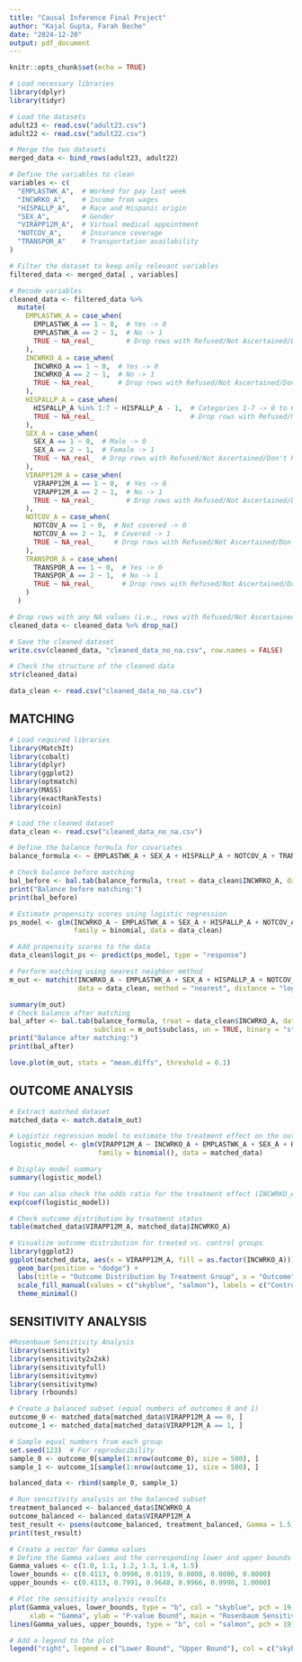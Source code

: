 ```yaml
---
title: "Causal Inference Final Project"
author: "Kajal Gupta, Farah Beche"
date: "2024-12-20"
output: pdf_document
---
```


```r
knitr::opts_chunk$set(echo = TRUE)
```

```r
# Load necessary libraries
library(dplyr)
library(tidyr)

# Load the datasets
adult23 <- read.csv("adult23.csv")
adult22 <- read.csv("adult22.csv")

# Merge the two datasets
merged_data <- bind_rows(adult23, adult22)

# Define the variables to clean
variables <- c(
  "EMPLASTWK_A",  # Worked for pay last week
  "INCWRKO_A",    # Income from wages
  "HISPALLP_A",   # Race and Hispanic origin
  "SEX_A",        # Gender
  "VIRAPP12M_A",  # Virtual medical appointment
  "NOTCOV_A",     # Insurance coverage
  "TRANSPOR_A"    # Transportation availability
)

# Filter the dataset to keep only relevant variables
filtered_data <- merged_data[ , variables]

# Recode variables
cleaned_data <- filtered_data %>% 
  mutate(
    EMPLASTWK_A = case_when(
      EMPLASTWK_A == 1 ~ 0,  # Yes -> 0
      EMPLASTWK_A == 2 ~ 1,  # No -> 1
      TRUE ~ NA_real_        # Drop rows with Refused/Not Ascertained/Don't Know
    ),
    INCWRKO_A = case_when(
      INCWRKO_A == 1 ~ 0,  # Yes -> 0
      INCWRKO_A == 2 ~ 1,  # No -> 1
      TRUE ~ NA_real_      # Drop rows with Refused/Not Ascertained/Don't Know
    ),
    HISPALLP_A = case_when(
      HISPALLP_A %in% 1:7 ~ HISPALLP_A - 1,  # Categories 1-7 -> 0 to 6
      TRUE ~ NA_real_                        # Drop rows with Refused/Not Ascertained/Don't Know
    ),
    SEX_A = case_when(
      SEX_A == 1 ~ 0,  # Male -> 0
      SEX_A == 2 ~ 1,  # Female -> 1
      TRUE ~ NA_real_  # Drop rows with Refused/Not Ascertained/Don't Know
    ),
    VIRAPP12M_A = case_when(
      VIRAPP12M_A == 1 ~ 0,  # Yes -> 0
      VIRAPP12M_A == 2 ~ 1,  # No -> 1
      TRUE ~ NA_real_        # Drop rows with Refused/Not Ascertained/Don't Know
    ),
    NOTCOV_A = case_when(
      NOTCOV_A == 1 ~ 0,  # Not covered -> 0
      NOTCOV_A == 2 ~ 1,  # Covered -> 1
      TRUE ~ NA_real_     # Drop rows with Refused/Not Ascertained/Don't Know
    ),
    TRANSPOR_A = case_when(
      TRANSPOR_A == 1 ~ 0,  # Yes -> 0
      TRANSPOR_A == 2 ~ 1,  # No -> 1
      TRUE ~ NA_real_       # Drop rows with Refused/Not Ascertained/Don't Know
    )
  )

# Drop rows with any NA values (i.e., rows with Refused/Not Ascertained/Don't Know)
cleaned_data <- cleaned_data %>% drop_na()

# Save the cleaned dataset
write.csv(cleaned_data, "cleaned_data_no_na.csv", row.names = FALSE)

# Check the structure of the cleaned data
str(cleaned_data)

data_clean <- read.csv("cleaned_data_no_na.csv")
```


## MATCHING
```r
# Load required libraries
library(MatchIt)
library(cobalt)
library(dplyr)
library(ggplot2)
library(optmatch)
library(MASS)
library(exactRankTests)
library(coin)

# Load the cleaned dataset
data_clean <- read.csv("cleaned_data_no_na.csv")

# Define the balance formula for covariates
balance_formula <- ~ EMPLASTWK_A + SEX_A + HISPALLP_A + NOTCOV_A + TRANSPOR_A

# Check balance before matching
bal_before <- bal.tab(balance_formula, treat = data_clean$INCWRKO_A, data = data_clean, un = TRUE, binary = "std")
print("Balance before matching:")
print(bal_before)

# Estimate propensity scores using logistic regression
ps_model <- glm(INCWRKO_A ~ EMPLASTWK_A + SEX_A + HISPALLP_A + NOTCOV_A + TRANSPOR_A, 
                family = binomial, data = data_clean)

# Add propensity scores to the data
data_clean$logit_ps <- predict(ps_model, type = "response")

# Perform matching using nearest neighbor method
m_out <- matchit(INCWRKO_A ~ EMPLASTWK_A + SEX_A + HISPALLP_A + NOTCOV_A + TRANSPOR_A, 
                 data = data_clean, method = "nearest", distance = "logit")

summary(m_out)
# Check balance after matching
bal_after <- bal.tab(balance_formula, treat = data_clean$INCWRKO_A, data = data_clean, 
                     subclass = m_out$subclass, un = TRUE, binary = "std")
print("Balance after matching:")
print(bal_after)
```


```r
love.plot(m_out, stats = "mean.diffs", threshold = 0.1)
```





## OUTCOME ANALYSIS
```r
# Extract matched dataset
matched_data <- match.data(m_out)

# Logistic regression model to estimate the treatment effect on the outcome (VIRAPP12M_A)
logistic_model <- glm(VIRAPP12M_A ~ INCWRKO_A + EMPLASTWK_A + SEX_A + HISPALLP_A + NOTCOV_A + TRANSPOR_A,
                      family = binomial(), data = matched_data)

# Display model summary
summary(logistic_model)

# You can also check the odds ratio for the treatment effect (INCWRKO_A)
exp(coef(logistic_model)) 

# Check outcome distribution by treatment status
table(matched_data$VIRAPP12M_A, matched_data$INCWRKO_A)

# Visualize outcome distribution for treated vs. control groups
library(ggplot2)
ggplot(matched_data, aes(x = VIRAPP12M_A, fill = as.factor(INCWRKO_A))) +
  geom_bar(position = "dodge") +
  labs(title = "Outcome Distribution by Treatment Group", x = "Outcome", y = "Count") +
  scale_fill_manual(values = c("skyblue", "salmon"), labels = c("Control", "Treated")) +
  theme_minimal()
```



## SENSITIVITY ANALYSIS
```r
#Rosenbaum Sensitivity Analysis 
library(sensitivity)
library(sensitivity2x2xk)
library(sensitivityfull)
library(sensitivitymv)
library(sensitivitymw)
library (rbounds)

# Create a balanced subset (equal numbers of outcomes 0 and 1)
outcome_0 <- matched_data[matched_data$VIRAPP12M_A == 0, ]
outcome_1 <- matched_data[matched_data$VIRAPP12M_A == 1, ]

# Sample equal numbers from each group
set.seed(123)  # For reproducibility
sample_0 <- outcome_0[sample(1:nrow(outcome_0), size = 500), ]
sample_1 <- outcome_1[sample(1:nrow(outcome_1), size = 500), ]

balanced_data <- rbind(sample_0, sample_1)

# Run sensitivity analysis on the balanced subset
treatment_balanced <- balanced_data$INCWRKO_A
outcome_balanced <- balanced_data$VIRAPP12M_A
test_result <- psens(outcome_balanced, treatment_balanced, Gamma = 1.5, GammaInc = 0.1)
print(test_result)
```

```r
# Create a vector for Gamma values
# Define the Gamma values and the corresponding lower and upper bounds
Gamma_values <- c(1.0, 1.1, 1.2, 1.3, 1.4, 1.5)
lower_bounds <- c(0.4113, 0.0990, 0.0119, 0.0008, 0.0000, 0.0000)
upper_bounds <- c(0.4113, 0.7991, 0.9648, 0.9966, 0.9998, 1.0000)

# Plot the sensitivity analysis results
plot(Gamma_values, lower_bounds, type = "b", col = "skyblue", pch = 19, ylim = c(0, 1),
     xlab = "Gamma", ylab = "P-value Bound", main = "Rosenbaum Sensitivity Analysis")
lines(Gamma_values, upper_bounds, type = "b", col = "salmon", pch = 19)

# Add a legend to the plot
legend("right", legend = c("Lower Bound", "Upper Bound"), col = c("skyblue", "salmon"), pch = 19)
```



